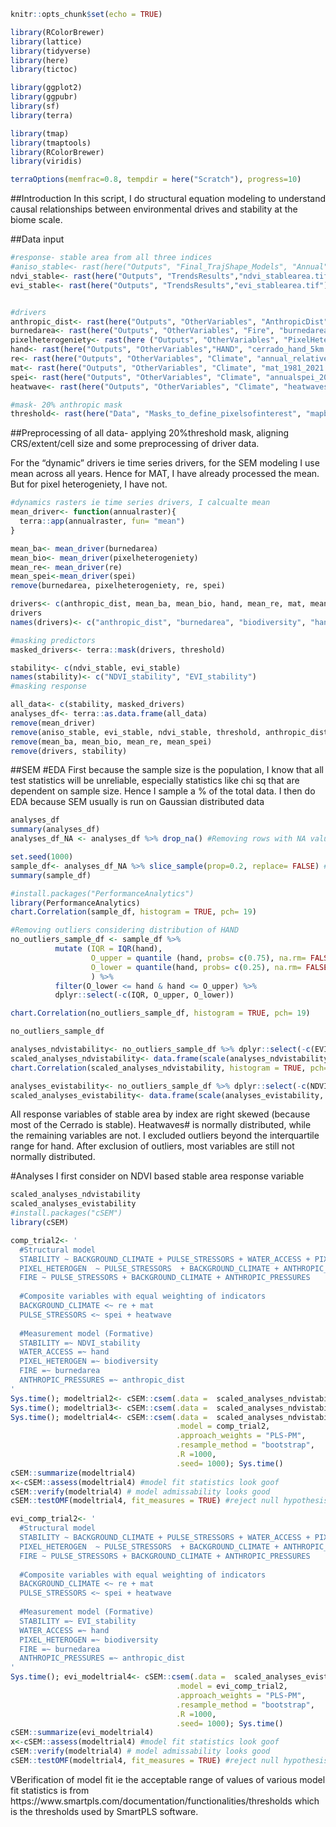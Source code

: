```r
knitr::opts_chunk$set(echo = TRUE)
```

```r
library(RColorBrewer)
library(lattice)
library(tidyverse)
library(here)
library(tictoc)

library(ggplot2)
library(ggpubr)
library(sf)
library(terra)

library(tmap)
library(tmaptools)
library(RColorBrewer)
library(viridis)

terraOptions(memfrac=0.8, tempdir = here("Scratch"), progress=10)
```

##Introduction
In this script, I do structural equation modeling to understand causal relationships between 
environmental drives and stability at the biome scale.

##Data input
```r
#response- stable area from all three indices
#aniso_stable<- rast(here("Outputs", "Final_TrajShape_Models", "Annual", "agg_stability_am_11_trajresults.tif"))
ndvi_stable<- rast(here("Outputs", "TrendsResults","ndvi_stablearea.tif"))
evi_stable<- rast(here("Outputs", "TrendsResults","evi_stablearea.tif"))


#drivers
anthropic_dist<- rast(here("Outputs", "OtherVariables", "AnthropicDist", "5km_meandist_20thresholdsanthropicpixel.tif"))
burnedarea<- rast(here("Outputs", "OtherVariables", "Fire", "burnedarea_5km_2002_2021.tif"))
pixelheterogeniety<- rast(here ("Outputs", "OtherVariables", "PixelHeterogeniety", "cerrado_diversity_2002_2021.tif"))
hand<- rast(here("Outputs", "OtherVariables","HAND", "cerrado_hand_5km.tif"))
re<- rast(here("Outputs", "OtherVariables", "Climate", "annual_relative_entropy_1981_2021.tif"))
mat<- rast(here("Outputs", "OtherVariables", "Climate", "mat_1981_2021.tif"))
spei<- rast(here("Outputs", "OtherVariables", "Climate", "annualspei_2002_2021.tif"))
heatwave<- rast(here("Outputs", "OtherVariables", "Climate", "heatwaves_2002_2021.tif"))

#mask- 20% anthropic mask
threshold<- rast(here("Data", "Masks_to_define_pixelsofinterest", "mapbiomas_anthropic_mask", "5km_thresholded_mapbiomas_mask_20.tif"))
```

##Preprocessing of all data- applying 20%threshold mask, aligning CRS/extent/cell size
and some preprocessing of driver data.

For the "dynamic" drivers ie time series drivers, for the SEM modeling I use mean across all years.
Hence for MAT, I have already processed the mean. But for pixel heterogeniety, I have not. 
```r
#dynamics rasters ie time series drivers, I calcualte mean
mean_driver<- function(annualraster){
  terra::app(annualraster, fun= "mean")
}

mean_ba<- mean_driver(burnedarea)
mean_bio<- mean_driver(pixelheterogeniety)
mean_re<- mean_driver(re)
mean_spei<-mean_driver(spei)
remove(burnedarea, pixelheterogeniety, re, spei)

drivers<- c(anthropic_dist, mean_ba, mean_bio, hand, mean_re, mat, mean_spei, heatwave)
drivers
names(drivers)<- c("anthropic_dist", "burnedarea", "biodiversity", "hand", "re", "mat", "spei", "heatwave")

#masking predictors
masked_drivers<- terra::mask(drivers, threshold)

stability<- c(ndvi_stable, evi_stable)
names(stability)<- c("NDVI_stability", "EVI_stability")
#masking response

all_data<- c(stability, masked_drivers)
analyses_df<- terra::as.data.frame(all_data)
remove(mean_driver)
remove(aniso_stable, evi_stable, ndvi_stable, threshold, anthropic_dist, burnedarea, pixelheterogeniety, hand, re, mat, spei, heatwave)
remove(mean_ba, mean_bio, mean_re, mean_spei)
remove(drivers, stability)
```


##SEM
#EDA
First because the sample size is the population, I know that all test statistics will
be unreliable, especially statistics like chi sq that are dependent on sample size. 
Hence I sample a % of the total data. I then do EDA because SEM usually
is run on Gaussian distributed data
```r
analyses_df
summary(analyses_df)
analyses_df_NA <- analyses_df %>% drop_na() #Removing rows with NA values. Lost 1.8% of rows

set.seed(1000)
sample_df<- analyses_df_NA %>% slice_sample(prop=0.2, replace= FALSE) #10% randomly sampled
summary(sample_df)

#install.packages("PerformanceAnalytics")
library(PerformanceAnalytics)
chart.Correlation(sample_df, histogram = TRUE, pch= 19)

#Removing outliers considering distribution of HAND
no_outliers_sample_df <- sample_df %>% 
          mutate (IQR = IQR(hand),
                  O_upper = quantile (hand, probs= c(0.75), na.rm= FALSE)+ 1.5*IQR,
                  O_lower = quantile(hand, probs= c(0.25), na.rm= FALSE) - 1.5*IQR
                  ) %>% 
          filter(O_lower <= hand & hand <= O_upper) %>%
          dplyr::select(-c(IQR, O_upper, O_lower))

chart.Correlation(no_outliers_sample_df, histogram = TRUE, pch= 19)

no_outliers_sample_df

analyses_ndvistability<- no_outliers_sample_df %>% dplyr::select(-c(EVI_stability))
scaled_analyses_ndvistability<- data.frame(scale(analyses_ndvistability, center= TRUE, scale= TRUE)) 
chart.Correlation(scaled_analyses_ndvistability, histogram = TRUE, pch= 19)

analyses_evistability<- no_outliers_sample_df %>% dplyr::select(-c(NDVI_stability))
scaled_analyses_evistability<- data.frame(scale(analyses_evistability, center= TRUE, scale= TRUE)) 

```
All response variables of stable area by index are right skewed (because most of the Cerrado is stable).
Heatwaves# is normally distributed, while the remaining variables are not. I excluded outliers beyond the 
interquartile range for hand. After exclusion of outliers, most variables are still not normally distributed. 

#Analyses
I first consider on NDVI based stable area response variable
```r
scaled_analyses_ndvistability
scaled_analyses_evistability
#install.packages("cSEM")
library(cSEM)

comp_trial2<- '
  #Structural model
  STABILITY ~ BACKGROUND_CLIMATE + PULSE_STRESSORS + WATER_ACCESS + PIXEL_HETEROGEN + ANTHROPIC_PRESSURES + FIRE
  PIXEL_HETEROGEN  ~ PULSE_STRESSORS  + BACKGROUND_CLIMATE + ANTHROPIC_PRESSURES
  FIRE ~ PULSE_STRESSORS + BACKGROUND_CLIMATE + ANTHROPIC_PRESSURES
  
  #Composite variables with equal weighting of indicators
  BACKGROUND_CLIMATE <~ re + mat
  PULSE_STRESSORS <~ spei + heatwave
  
  #Measurement model (Formative)
  STABILITY =~ NDVI_stability
  WATER_ACCESS =~ hand
  PIXEL_HETEROGEN =~ biodiversity 
  FIRE =~ burnedarea
  ANTHROPIC_PRESSURES =~ anthropic_dist
'
Sys.time(); modeltrial2<- cSEM::csem(.data =  scaled_analyses_ndvistability, .model = comp_trial2); Sys.time()
Sys.time(); modeltrial3<- cSEM::csem(.data =  scaled_analyses_ndvistability, .model = comp_trial2, .resample_method = "bootstrap"); Sys.time()
Sys.time(); modeltrial4<- cSEM::csem(.data =  scaled_analyses_ndvistability, 
                                     .model = comp_trial2, 
                                     .approach_weights = "PLS-PM",
                                     .resample_method = "bootstrap",
                                     .R =1000,
                                     .seed= 1000); Sys.time()
cSEM::summarize(modeltrial4)
x<-cSEM::assess(modeltrial4) #model fit statistics look goof
cSEM::verify(modeltrial4) # model admissability looks good
cSEM::testOMF(modeltrial4, fit_measures = TRUE) #reject null hypothesis, so model fit to observed data is poor

evi_comp_trial2<- '
  #Structural model
  STABILITY ~ BACKGROUND_CLIMATE + PULSE_STRESSORS + WATER_ACCESS + PIXEL_HETEROGEN + ANTHROPIC_PRESSURES + FIRE
  PIXEL_HETEROGEN  ~ PULSE_STRESSORS  + BACKGROUND_CLIMATE + ANTHROPIC_PRESSURES
  FIRE ~ PULSE_STRESSORS + BACKGROUND_CLIMATE + ANTHROPIC_PRESSURES
  
  #Composite variables with equal weighting of indicators
  BACKGROUND_CLIMATE <~ re + mat
  PULSE_STRESSORS <~ spei + heatwave
  
  #Measurement model (Formative)
  STABILITY =~ EVI_stability
  WATER_ACCESS =~ hand
  PIXEL_HETEROGEN =~ biodiversity 
  FIRE =~ burnedarea
  ANTHROPIC_PRESSURES =~ anthropic_dist
'
Sys.time(); evi_modeltrial4<- cSEM::csem(.data =  scaled_analyses_evistability, 
                                     .model = evi_comp_trial2, 
                                     .approach_weights = "PLS-PM",
                                     .resample_method = "bootstrap",
                                     .R =1000,
                                     .seed= 1000); Sys.time()
cSEM::summarize(evi_modeltrial4)
x<-cSEM::assess(modeltrial4) #model fit statistics look goof
cSEM::verify(modeltrial4) # model admissability looks good
cSEM::testOMF(modeltrial4, fit_measures = TRUE) #reject null hypothesis, so model fit to observed data is poor

```

VBerification of model fit ie the acceptable range of values of various model fit statistics is from 
https://www.smartpls.com/documentation/functionalities/thresholds
which is the thresholds used by SmartPLS software. 
